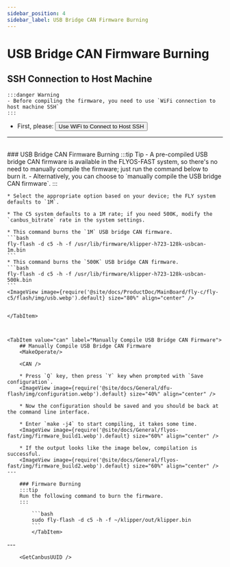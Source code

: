 ```yaml
---
sidebar_position: 4
sidebar_label: USB Bridge CAN Firmware Burning
---
```




# USB Bridge CAN Firmware Burning

## SSH Connection to Host Machine

    :::danger Warning
    - Before compiling the firmware, you need to use `WiFi connection to host machine SSH`
    :::

 * First, please: <Button variant="contained" disableElevation component="a" rel="noopener" href="/docs/ProductDoc/MainBoard/fly-c/fly-c5/ssh#using-wifi-to-connect-to-host-ssh">Use WiFi to Connect to Host SSH</Button>  
 ---
 <br/>

<Tabs>
    <TabItem value="usb" label="USB Bridge CAN Firmware Burning" default>
    ### USB Bridge CAN Firmware Burning
    :::tip Tip
    - A pre-compiled USB bridge CAN firmware is available in the FLYOS-FAST system, so there's no need to manually compile the firmware; just run the command below to burn it.
    - Alternatively, you can choose to `manually compile the USB bridge CAN firmware`.
    :::

    * Select the appropriate option based on your device; the FLY system defaults to `1M`.

    * The C5 system defaults to a 1M rate; if you need 500K, modify the `canbus_bitrate` rate in the system settings.

    * This command burns the `1M` USB bridge CAN firmware.
    ```bash
    fly-flash -d c5 -h -f /usr/lib/firmware/klipper-h723-128k-usbcan-1m.bin
    ```
    * This command burns the `500K` USB bridge CAN firmware.
    ```bash
    fly-flash -d c5 -h -f /usr/lib/firmware/klipper-h723-128k-usbcan-500k.bin
    ```
    <ImageView image={require('@site/docs/ProductDoc/MainBoard/fly-c/fly-c5/flash/img/usb.webp').default} size="80%" align="center" />


    </TabItem>



    <TabItem value="can" label="Manually Compile USB Bridge CAN Firmware">
        ## Manually Compile USB Bridge CAN Firmware
        <MakeOperate/>
    
        <CAN />
    
        * Press `Q` key, then press `Y` key when prompted with `Save configuration`.
        <ImageView image={require('@site/docs/General/dfu-flash/img/configuration.webp').default} size="40%" align="center" />
    
        * Now the configuration should be saved and you should be back at the command line interface.
    
        * Enter `make -j4` to start compiling, it takes some time.
        <ImageView image={require('@site/docs/General/flyos-fast/img/firmware_build1.webp').default} size="60%" align="center" />
    
        * If the output looks like the image below, compilation is successful.
        <ImageView image={require('@site/docs/General/flyos-fast/img/firmware_build2.webp').default} size="60%" align="center" />
    ---

        ### Firmware Burning
        :::tip
        Run the following command to burn the firmware.
        :::
        
            ```bash
            sudo fly-flash -d c5 -h -f ~/klipper/out/klipper.bin
            ```
            </TabItem>
</Tabs>
---

<br/>

        <GetCanbusUUID />
